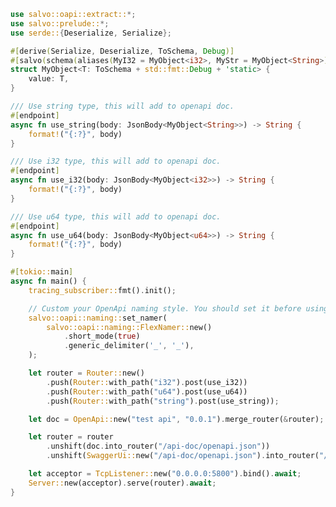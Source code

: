 ```rust  title="oapi-generics/src/main.rs"
use salvo::oapi::extract::*;
use salvo::prelude::*;
use serde::{Deserialize, Serialize};

#[derive(Serialize, Deserialize, ToSchema, Debug)]
#[salvo(schema(aliases(MyI32 = MyObject<i32>, MyStr = MyObject<String>)))]
struct MyObject<T: ToSchema + std::fmt::Debug + 'static> {
    value: T,
}

/// Use string type, this will add to openapi doc.
#[endpoint]
async fn use_string(body: JsonBody<MyObject<String>>) -> String {
    format!("{:?}", body)
}

/// Use i32 type, this will add to openapi doc.
#[endpoint]
async fn use_i32(body: JsonBody<MyObject<i32>>) -> String {
    format!("{:?}", body)
}

/// Use u64 type, this will add to openapi doc.
#[endpoint]
async fn use_u64(body: JsonBody<MyObject<u64>>) -> String {
    format!("{:?}", body)
}

#[tokio::main]
async fn main() {
    tracing_subscriber::fmt().init();

    // Custom your OpenApi naming style. You should set it before using OpenApi.
    salvo::oapi::naming::set_namer(
        salvo::oapi::naming::FlexNamer::new()
            .short_mode(true)
            .generic_delimiter('_', '_'),
    );

    let router = Router::new()
        .push(Router::with_path("i32").post(use_i32))
        .push(Router::with_path("u64").post(use_u64))
        .push(Router::with_path("string").post(use_string));

    let doc = OpenApi::new("test api", "0.0.1").merge_router(&router);

    let router = router
        .unshift(doc.into_router("/api-doc/openapi.json"))
        .unshift(SwaggerUi::new("/api-doc/openapi.json").into_router("/swagger-ui"));

    let acceptor = TcpListener::new("0.0.0.0:5800").bind().await;
    Server::new(acceptor).serve(router).await;
}

```